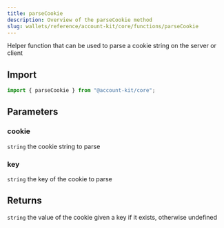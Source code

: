 ```yaml
---
title: parseCookie
description: Overview of the parseCookie method
slug: wallets/reference/account-kit/core/functions/parseCookie
---
```




Helper function that can be used to parse a cookie string on the server or client

## Import

```ts
import { parseCookie } from "@account-kit/core";
```

## Parameters

### cookie

`string`
the cookie string to parse

### key

`string`
the key of the cookie to parse

## Returns

`string`
the value of the cookie given a key if it exists, otherwise undefined

